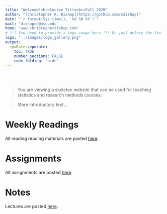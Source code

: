 ```yaml
---
title: "Welcome!<br>Course Title<br>Fall 2020"
author: "[Christopher R. Dishop](https://github.com/cdishop)"
date: "`r format(Sys.time(), '%d %B %Y')`"
mail: "dishopch@msu.edu"
home: "www.christopherdishop.com"
# !!! You need to provide a logo image here !!! Or just delete the field for no logo
logo: "../images/logo_gallery.png"
output:
  epuRate::epurate:
    toc: TRUE
    number_sections: FALSE
    code_folding: "hide"
---
```



<br><br>

> You are viewing a skeleton website that can be used for teaching statistics and research methods courses. 

> More introductory text... 

# Weekly Readings{#readings}

All reading reading materials are posted [here](https://cdishop.github.io/course_skeleton/readings).

# Assignments{#assignments}

All assignments are posted [here](https://cdishop.github.io/course_skeleton/assignments).

# Notes{#notes}

Lectures are posted [here](https://cdishop.github.io/course_skeleton/notes).


